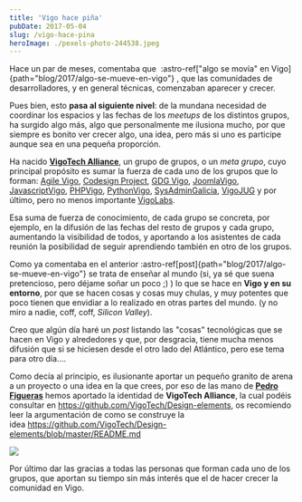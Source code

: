 ```yaml
---
title: 'Vigo hace piña'
pubDate: 2017-05-04
slug: /vigo-hace-pina
heroImage: ./pexels-photo-244538.jpeg
---
```


Hace un par de meses, comentaba que 
:astro-ref["algo se movía" en Vigo]{path="blog/2017/algo-se-mueve-en-vigo"}
, que las comunidades de desarrolladores, y en general técnicas, comenzaban aparecer y crecer.

Pues bien, esto **pasa al siguiente nivel**: de la mundana necesidad de coordinar los espacios y las fechas de los _meetups_ de los distintos grupos, ha surgido algo más, algo que personalmente me ilusiona mucho, por que siempre es bonito ver crecer algo, una idea, pero más si uno es participe aunque sea en una pequeña proporción.

Ha nacido **[VigoTech Alliance](http://vigotech.org/)**, un grupo de grupos, o un *meta grupo*, cuyo principal propósito es sumar la fuerza de cada uno de los grupos que lo forman: [Agile Vigo](https://www.agilevigo.com/), [Codesign Project](http://www.meetup.com/es-ES/codesign-project/), [GDG Vigo](https://www.meetup.com/GDGVigo), [JoomlaVigo](https://www.meetup.com/Grupo-de-Usuarios-de-Joomla-de-Vigo/), [JavascriptVigo](http://www.meetup.com/es-ES/JavaScriptVigo/), [PHPVigo](http://www.phpvigo.com/), [PythonVigo](http://www.python-vigo.es/), [SysAdminGalicia](http://www.meetup.com/es-ES/Sysadmin-Galicia/), [VigoJUG](http://www.vigojug.org/) y por último, pero no menos importante [VigoLabs](http://vigolabs.gal/).

Esa suma de fuerza de conocimiento, de cada grupo se concreta, por ejemplo, en la difusión de las fechas del resto de grupos y cada grupo, aumentando la visibilidad de todos, y aportando a los asistentes de cada reunión la posibilidad de seguir aprendiendo también en otro de los grupos.

Como ya comentaba en el anterior
:astro-ref[post]{path="blog/2017/algo-se-mueve-en-vigo"}
se trata de enseñar al mundo (si, ya sé que suena pretencioso, pero déjame soñar un poco ;) ) lo que se hace en **Vigo y en su entorno**, por que se hacen cosas y cosas muy chulas, y muy potentes que poco tienen que envidiar a lo realizado en otras partes del mundo. (y no miro a nadie, coff, coff, *Silicon Valley*).

Creo que algún día haré un *post* listando las "cosas" tecnológicas que se hacen en Vigo y alrededores y que, por desgracia, tiene mucha menos difusión que si se hiciesen desde el otro lado del Atlántico, pero ese tema para otro día....

Como decía al principio, es ilusionante aportar un pequeño granito de arena a un proyecto o una idea en la que crees, por eso de las mano de **[Pedro Figueras](http://www.pedrofigueras.com)** hemos aportado la identidad de **VigoTech Alliance**, la cual podéis consultar en https://github.com/VigoTech/Design-elements, os recomiendo leer la argumentación de como se construye la idea https://github.com/VigoTech/Design-elements/blob/master/README.md

![](/images/logovigo-08.jpg)

Por último dar las gracias a todas las personas que forman cada uno de los grupos, que aportan su tiempo sin más interés que el de hacer crecer la comunidad en Vigo.
